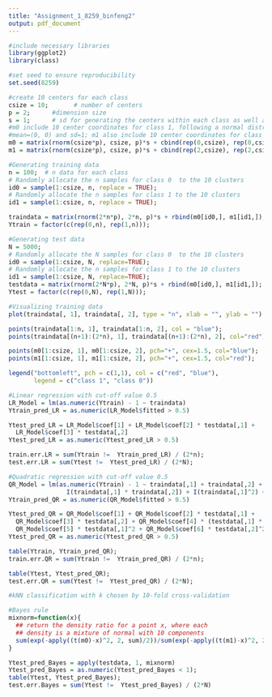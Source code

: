 ```yaml
---
title: "Assignment_1_8259_binfeng2"
output: pdf_document
---
```

```r
#include necessary libraries
library(ggplot2)
library(class) 

#set seed to ensure reproducibility
set.seed(8259)
```

```r
#create 10 centers for each class
csize = 10;       # number of centers
p = 2;      #dimension size
s = 1;      # sd for generating the centers within each class as well as for x         
#m0 include 10 center coordinates for class 1, following a normal distribution with 
#mean=(0, 0) and sd=1; m1 also include 10 center coordinates for class 2, following a normal distribution with mean=(1, 1) and sd=1;
m0 = matrix(rnorm(csize*p), csize, p)*s + cbind(rep(0,csize), rep(0,csize));
m1 = matrix(rnorm(csize*p), csize, p)*s + cbind(rep(2,csize), rep(2,csize));
```

```r
#Generating training data
n = 100;  # n data for each class
# Randomly allocate the n samples for class 0  to the 10 clusters
id0 = sample(1:csize, n, replace = TRUE);
# Randomly allocate the n samples for class 1 to the 10 clusters
id1 = sample(1:csize, n, replace = TRUE);  

traindata = matrix(rnorm(2*n*p), 2*n, p)*s + rbind(m0[id0,], m1[id1,]);
Ytrain = factor(c(rep(0,n), rep(1,n)));

#Generating test data
N = 5000;  
# Randomly allocate the N samples for class 0  to the 10 clusters
id0 = sample(1:csize, N, replace=TRUE);
# Randomly allocate the n samples for class 1 to the 10 clusters
id1 = sample(1:csize, N, replace=TRUE); 
testdata = matrix(rnorm(2*N*p), 2*N, p)*s + rbind(m0[id0,], m1[id1,]);
Ytest = factor(c(rep(0,N), rep(1,N)));

#Visualizing training data 
plot(traindata[, 1], traindata[, 2], type = "n", xlab = "", ylab = "")

points(traindata[1:n, 1], traindata[1:n, 2], col = "blue");
points(traindata[(n+1):(2*n), 1], traindata[(n+1):(2*n), 2], col="red"); 

points(m0[1:csize, 1], m0[1:csize, 2], pch="+", cex=1.5, col="blue");    
points(m1[1:csize, 1], m1[1:csize, 2], pch="+", cex=1.5, col="red");   

legend("bottomleft", pch = c(1,1), col = c("red", "blue"), 
       legend = c("class 1", "class 0"))

#Linear regression with cut-off value 0.5
LR_Model = lm(as.numeric(Ytrain) - 1 ~ traindata)
Ytrain_pred_LR = as.numeric(LR_Model$fitted > 0.5)

Ytest_pred_LR = LR_Model$coef[1] + LR_Model$coef[2] * testdata[,1] + 
  LR_Model$coef[3] * testdata[,2]
Ytest_pred_LR = as.numeric(Ytest_pred_LR > 0.5)

train.err.LR = sum(Ytrain !=  Ytrain_pred_LR) / (2*n);  
test.err.LR = sum(Ytest !=  Ytest_pred_LR) / (2*N);

#Quadratic regression with cut-off value 0.5
QR_Model = lm(as.numeric(Ytrain) - 1 ~ traindata[,1] + traindata[,2] + 
                I(traindata[,1] * traindata[,2]) + I(traindata[,1]^2) + I(traindata[,2]^2))
Ytrain_pred_QR = as.numeric(QR_Model$fitted > 0.5)

Ytest_pred_QR = QR_Model$coef[1] + QR_Model$coef[2] * testdata[,1] + 
  QR_Model$coef[3] * testdata[,2] + QR_Model$coef[4] * (testdata[,1] * testdata[,2]) +
  QR_Model$coef[5] * testdata[,1]^2 + QR_Model$coef[6] * testdata[,2]^2
Ytest_pred_QR = as.numeric(Ytest_pred_QR > 0.5)

table(Ytrain, Ytrain_pred_QR);
train.err.QR = sum(Ytrain !=  Ytrain_pred_QR) / (2*n);  

table(Ytest, Ytest_pred_QR); 
test.err.QR = sum(Ytest !=  Ytest_pred_QR) / (2*N);

#kNN classification with k chosen by 10-fold cross-validation

#Bayes rule
mixnorm=function(x){
  ## return the density ratio for a point x, where each 
  ## density is a mixture of normal with 10 components
  sum(exp(-apply((t(m0)-x)^2, 2, sum)/2))/sum(exp(-apply((t(m1)-x)^2, 2, sum)/2))
}

Ytest_pred_Bayes = apply(testdata, 1, mixnorm)
Ytest_pred_Bayes = as.numeric(Ytest_pred_Bayes < 1);
table(Ytest, Ytest_pred_Bayes); 
test.err.Bayes = sum(Ytest !=  Ytest_pred_Bayes) / (2*N)
```

